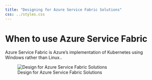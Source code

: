 ```yaml
---
title: "Designing for Azure Service Fabric Solutions"
css: ../styles.css
---
```


# When to use Azure Service Fabric
Azure Service Fabric is Azure's implementation of Kubernetes using Windows rather than Linux..

![Design for Azure Service Fabric Solutions](../images/design-for-azure-service-fabric-solutions.png){.center .image-large}
